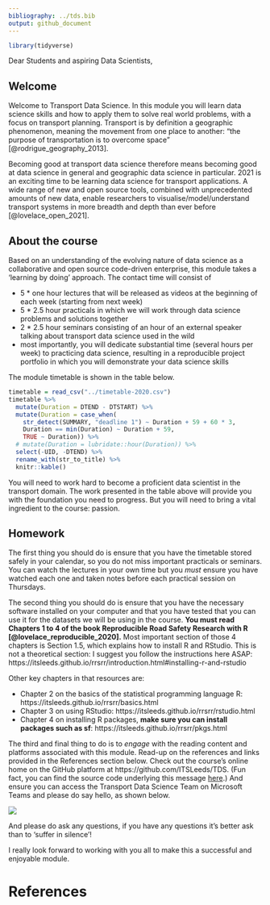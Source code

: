 ```yaml
---
bibliography: ../tds.bib
output: github_document
---
```


<!-- message to students, 2021-01-28 -->

```r
library(tidyverse)
```


Dear Students and aspiring Data Scientists,

## Welcome

Welcome to Transport Data Science.
In this module you will learn data science skills and how to apply them to solve real world problems, with a focus on transport planning.
Transport is by definition a geographic phenomenon, meaning the movement from one place to another:
"the purpose of transportation is to overcome space" [@rodrigue_geography_2013].

Becoming good at transport data science therefore means becoming good at data science in general and geographic data science in particular.
2021 is an exciting time to be learning data science for transport applications.
A wide range of new and open source tools, combined with unprecedented amounts of new data, enable researchers to visualise/model/understand transport systems in more breadth and depth than ever before [@lovelace_open_2021].

## About the course

Based on an understanding of the evolving nature of data science as a collaborative and open source code-driven enterprise, this module takes a 'learning by doing' approach.
The contact time will consist of 

- 5 * one hour lectures that will be released as videos at the beginning of each week (starting from next week)
- 5 * 2.5 hour practicals in which we will work through data science problems and solutions together
- 2 * 2.5 hour seminars consisting of an hour of an external speaker talking about transport data science used in the wild
- most importantly, you will dedicate substantial time (several hours per week) to practicing data science, resulting in a reproducible project portfolio in which you will demonstrate your data science skills

The module timetable is shown in the table below.

```r
timetable = read_csv("../timetable-2020.csv")
timetable %>% 
  mutate(Duration = DTEND - DTSTART) %>% 
  mutate(Duration = case_when(
    str_detect(SUMMARY, "deadline 1") ~ Duration + 59 + 60 * 3,
    Duration == min(Duration) ~ Duration + 59,
    TRUE ~ Duration)) %>% 
  # mutate(Duration = lubridate::hour(Duration)) %>% 
  select(-UID, -DTEND) %>% 
  rename_with(str_to_title) %>% 
  knitr::kable()
```


You will need to work hard to become a proficient data scientist in the transport domain.
The work presented in the table above will provide you with the foundation you need to progress.
But you will need to bring a vital ingredient to the course: passion.

## Homework

The first thing you should do is ensure that you have the timetable stored safely in your calendar, so you do not miss important practicals or seminars.
You can watch the lectures in your own time but you *must* ensure you have watched each one and taken notes before each practical session on Thursdays.

The second thing you should do is ensure that you have the necessary software installed on your computer and that you have tested that you can use it for the datasets we will be using in the course.
**You must read Chapters 1 to 4 of the book Reproducible Road Safety Research with R [@lovelace_reproducible_2020].**
Most important section of those 4 chapters is Section 1.5, which explains how to install R and RStudio.
This is not a theoretical section: I suggest you follow the instructions here ASAP: https://itsleeds.github.io/rrsrr/introduction.html#installing-r-and-rstudio

Other key chapters in that resources are:

- Chapter 2 on the basics of the statistical programming language R: https://itsleeds.github.io/rrsrr/basics.html
- Chapter 3 on using RStudio: https://itsleeds.github.io/rrsrr/rstudio.html
- Chapter 4 on installing R packages, **make sure you can install packages such as sf**: https://itsleeds.github.io/rrsrr/pkgs.html

The third and final thing to do is to *engage* with the reading content and platforms associated with this module.
Read-up on the references and links provided in the References section below.
Check out the course's online home on the GitHub platform at https://github.com/ITSLeeds/TDS.
(Fun fact, you can find the source code underlying this message [here]().)
And ensure you can access the Transport Data Science Team on Microsoft Teams and please do say hello, as shown below.

![](https://user-images.githubusercontent.com/1825120/106159315-8f1fd880-617c-11eb-91be-1a6a123082b2.png)

And please do ask any questions, if you have any questions it's better ask than to 'suffer in silence'!

I really look forward to working with you all to make this a successful and enjoyable module.

# References

